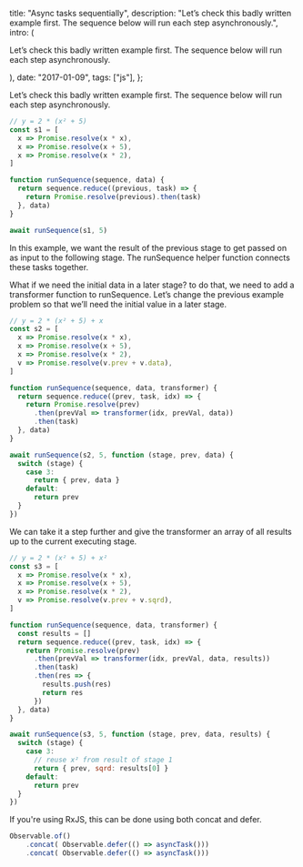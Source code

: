 


  title: "Async tasks sequentially",
  description: "Let’s check this badly written example first. The sequence below will run each step asynchronously.",
  intro: (
    <section>
      <p>Let’s check this badly written example first. The sequence below will run each step asynchronously.</p>
    </section>
  ),
  date: "2017-01-09",
  tags: ["js"],
};


Let’s check this badly written example first. The sequence below will run each step asynchronously.

```js
// y = 2 * (x² + 5)
const s1 = [
  x => Promise.resolve(x * x),
  x => Promise.resolve(x + 5),
  x => Promise.resolve(x * 2),
]

function runSequence(sequence, data) {
  return sequence.reduce((previous, task) => {
    return Promise.resolve(previous).then(task)
  }, data)
}

await runSequence(s1, 5)
```

In this example, we want the result of the previous stage to get passed on as input to the following stage. The runSequence helper function connects these tasks together.

What if we need the initial data in a later stage? to do that, we need to add a transformer function to runSequence. Let’s change the previous example problem so that we’ll need the initial value in a later stage.

```js
// y = 2 * (x² + 5) + x
const s2 = [
  x => Promise.resolve(x * x),
  x => Promise.resolve(x + 5),
  x => Promise.resolve(x * 2),
  v => Promise.resolve(v.prev + v.data),
]

function runSequence(sequence, data, transformer) {
  return sequence.reduce((prev, task, idx) => {
    return Promise.resolve(prev)
      .then(prevVal => transformer(idx, prevVal, data))
      .then(task)
  }, data)
}

await runSequence(s2, 5, function (stage, prev, data) {
  switch (stage) {
    case 3:
      return { prev, data }
    default:
      return prev
  }
})
```

We can take it a step further and give the transformer an array of all results up to the current executing stage.

```js
// y = 2 * (x² + 5) + x²
const s3 = [
  x => Promise.resolve(x * x),
  x => Promise.resolve(x + 5),
  x => Promise.resolve(x * 2),
  v => Promise.resolve(v.prev + v.sqrd),
]

function runSequence(sequence, data, transformer) {
  const results = []
  return sequence.reduce((prev, task, idx) => {
    return Promise.resolve(prev)
      .then(prevVal => transformer(idx, prevVal, data, results))
      .then(task)
      .then(res => {
        results.push(res)
        return res
      })
  }, data)
}

await runSequence(s3, 5, function (stage, prev, data, results) {
  switch (stage) {
    case 3:
      // reuse x² from result of stage 1
      return { prev, sqrd: results[0] }
    default:
      return prev
  }
})
```

If you're using RxJS, this can be done using both concat and defer.

```js
Observable.of()
    .concat( Observable.defer(() => asyncTask()))
    .concat( Observable.defer(() => asyncTask()))
```
